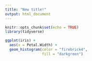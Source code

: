 ```yaml
---
title: "New title!"
output: html_document
---
```


```r
knitr::opts_chunk$set(echo = TRUE)
library(tidyverse)
```

```r
ggplot(iris) +
  aes(x = Petal.Width) +
  geom_histogram(color = "firebrick4", 
                 fill = "darkgreen")



```

